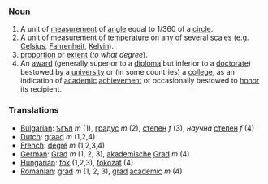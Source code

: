 ===Noun===

# A unit of [[measurement]] of [[angle]] equal to 1/360 of a [[circle]].
# A unit of measurement of [[temperature]] on any of several [[scales]] (e.g. [[Celsius]], [[Fahrenheit]], [[Kelvin]]).
# [[proportion]] or [[extent]] (''to what degree'').
# An [[award]] (generally superior to a [[diploma]] but inferior to a [[doctorate]]) bestowed by a [[university]] or (in some countries) a [[college]], as an indication of [[academic]] [[achievement]] or occasionally bestowed to [[honor]] its recipient.

===Translations===

*[[Bulgarian]]: [[ъгъл]] ''m'' (1), [[градус]] ''m'' (2), [[степен]] ''f'' (3), ''научна'' [[степен]] ''f'' (4)
*[[Dutch]]: [[graad]] ''m'' (1,2,4)
*[[French]]: [[degré]] ''m'' (1,2,3,4)
*[[German]]: [[Grad]] ''m'' (1, 2, 3), [[akademische]] [[Grad]] ''m'' (4)
*[[Hungarian]]: [[fok]] (1,2,3), [[fokozat]] (4)
*[[Romanian]]: [[grad]] ''m'' (1, 2, 3), [[grad]] [[academic]] ''m'' (4)